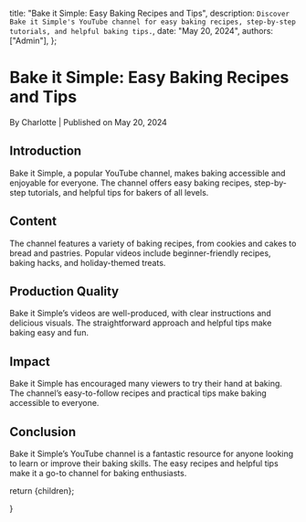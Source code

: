 
  title: "Bake it Simple: Easy Baking Recipes and Tips",
  description: `Discover Bake it Simple's YouTube channel for easy baking recipes, step-by-step tutorials, and helpful baking tips.`,
  date: "May 20, 2024",
  authors: ["Admin"],
};

<h1>Bake it Simple: Easy Baking Recipes and Tips</h1>
<div className="text-sm text-gray-500 dark:text-gray-400">
  By Charlotte | Published on May 20, 2024
</div>

<section id="introduction">
  <h2>Introduction</h2>
  <span>
    Bake it Simple, a popular YouTube channel, makes baking accessible and
    enjoyable for everyone. The channel offers easy baking recipes, step-by-step
    tutorials, and helpful tips for bakers of all levels.
  </span>
</section>

<section id="content">
  <h2>Content</h2>
  <span>
    The channel features a variety of baking recipes, from cookies and cakes to
    bread and pastries. Popular videos include beginner-friendly recipes, baking
    hacks, and holiday-themed treats.
  </span>
</section>

<section id="production-quality">
  <h2>Production Quality</h2>
  <span>
    Bake it Simple’s videos are well-produced, with clear instructions and
    delicious visuals. The straightforward approach and helpful tips make baking
    easy and fun.
  </span>
</section>

<section id="impact">
  <h2>Impact</h2>
  <span>
    Bake it Simple has encouraged many viewers to try their hand at baking. The
    channel’s easy-to-follow recipes and practical tips make baking accessible
    to everyone.
  </span>
</section>

<section id="conclusion">
  <h2>Conclusion</h2>
  <span>
    Bake it Simple’s YouTube channel is a fantastic resource for anyone looking
    to learn or improve their baking skills. The easy recipes and helpful tips
    make it a go-to channel for baking enthusiasts.
  </span>
</section>

  return <MdxLayout>{children}</MdxLayout>;

}
